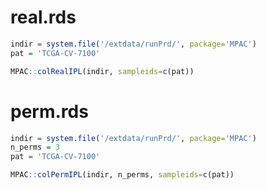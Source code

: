# real.rds

```r
indir = system.file('/extdata/runPrd/', package='MPAC')
pat = 'TCGA-CV-7100'

MPAC::colRealIPL(indir, sampleids=c(pat))
```

# perm.rds

```r
indir = system.file('/extdata/runPrd/', package='MPAC')
n_perms = 3
pat = 'TCGA-CV-7100'

MPAC::colPermIPL(indir, n_perms, sampleids=c(pat))
```
